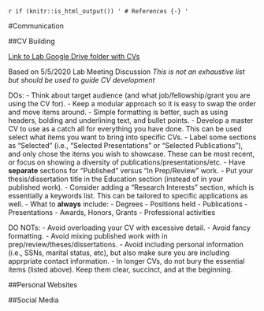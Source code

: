 `r if (knitr::is_html_output()) '
# References {-}
'`

#Communication

##CV Building

[Link to Lab Google Drive folder with CVs](https://drive.google.com/drive/folders/1_VDBjhUkH4Tx4IeUTPKsmQueFKEhQi4f)

Based on 5/5/2020 Lab Meeting Discussion
*This is not an exhaustive list but should be used to guide CV development*

DOs:
- Think about target audience (and what job/fellowship/grant you are using the CV for).
- Keep a modular approach so it is easy to swap the order and move items around.
- Simple formatting is better, such as using headers, bolding and underlining text, and bullet points.
- Develop a master CV to use as a catch all for everything you have done. This can be used select what items you want to bring into specific CVs.
- Label some sections as "Selected" (i.e., "Selected Presentations" or "Selected Publications"), and only chose the items you wish to showcase. These can be most recent, or focus on showing a diversity of publications/presentations/etc.
- Have **separate** sections for "Published" versus "In Prep/Review" work.
- Put your thesis/dissertation title in the Education section (instead of in your published work).
- Consider adding a "Research Interests" section, which is essentially a keywords list. This can be tailored to specific applications as well.
- What to **always** include:
    - Degrees
    - Positions held
    - Publications
    - Presentations
    - Awards, Honors, Grants
    - Professional activities

DO NOTs:
- Avoid overloading your CV with excessive detail.
- Avoid fancy formatting.
- Avoid mixing published work with in prep/review/theses/dissertations.
- Avoid including personal information (i.e., SSNs, marital status, etc), but also make sure you are including apprpriate contact information.
- In longer CVs, do not bury the essential items (listed above). Keep them clear, succinct, and at the beginning.

##Personal Websites

##Social Media

